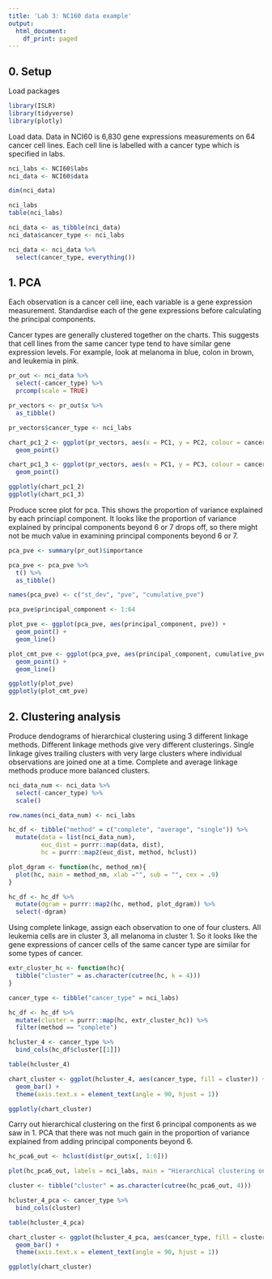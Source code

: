 ```yaml
---
title: 'Lab 3: NC160 data example'
output:
  html_document:
    df_print: paged
---
```


## 0. Setup

Load packages
```r

library(ISLR)
library(tidyverse)
library(plotly)
```

Load data.  Data in NCI60 is 6,830 gene expressions measurements on 64 cancer cell lines.  Each cell line is labelled with a cancer type which is specified in labs.
```r
nci_labs <- NCI60$labs
nci_data <- NCI60$data

dim(nci_data)

nci_labs
table(nci_labs)

nci_data <- as_tibble(nci_data)
nci_data$cancer_type <- nci_labs

nci_data <- nci_data %>%
  select(cancer_type, everything())
```

## 1. PCA 
Each observation is a cancer cell iine, each variable is a gene expression measurement.  Standardise each of the gene expressions before calculating the principal components.

Cancer types are generally clustered together on the charts.  This suggests that cell lines from the same cancer type tend to have similar gene expression levels.  For example, look at melanoma in blue, colon in brown, and leukemia in pink.
```r
pr_out <- nci_data %>%
  select(-cancer_type) %>%
  prcomp(scale = TRUE)

pr_vectors <- pr_out$x %>%
  as_tibble() 

pr_vectors$cancer_type <- nci_labs

chart_pc1_2 <- ggplot(pr_vectors, aes(x = PC1, y = PC2, colour = cancer_type)) +
  geom_point()

chart_pc1_3 <- ggplot(pr_vectors, aes(x = PC1, y = PC3, colour = cancer_type)) +
  geom_point()

ggplotly(chart_pc1_2)
ggplotly(chart_pc1_3)
```

Produce scree plot for pca.  This shows the proportion of variance explained by each princiapl component. It looks like the proportion of variance explained by principal components beyond 6 or 7 drops off, so there might not be much value in examining principal components beyond 6 or 7.
```r
pca_pve <- summary(pr_out)$importance

pca_pve <- pca_pve %>%
  t() %>%
  as_tibble() 

names(pca_pve) <- c("st_dev", "pve", "cumulative_pve")

pca_pve$principal_component <- 1:64

plot_pve <- ggplot(pca_pve, aes(principal_component, pve)) +
  geom_point() +
  geom_line()

plot_cmt_pve <- ggplot(pca_pve, aes(principal_component, cumulative_pve)) +
  geom_point() +
  geom_line()

ggplotly(plot_pve)
ggplotly(plot_cmt_pve)

```

## 2. Clustering analysis

Produce dendograms of hierarchical clustering using 3 different linkage methods.  Different linkage methods give very different clusterings.  Single linkage gives trailing clusters with very large clusters where individual observations are joined one at a time.  Complete and average linkage methods produce more balanced clusters.
```r
nci_data_num <- nci_data %>%
  select(-cancer_type) %>%
  scale()

row.names(nci_data_num) <- nci_labs

hc_df <- tibble("method" = c("complete", "average", "single")) %>%
  mutate(data = list(nci_data_num),
         euc_dist = purrr::map(data, dist),
         hc = purrr::map2(euc_dist, method, hclust))

plot_dgram <- function(hc, method_nm){
  plot(hc, main = method_nm, xlab ="", sub = "", cex = .9)
}

hc_df <- hc_df %>%
  mutate(dgram = purrr::map2(hc, method, plot_dgram)) %>%
  select(-dgram)

```

Using complete linkage, assign each observation to one of four clusters.  All leukemia cells are in cluster 3, all melanoma in cluster 1.  So it looks like the gene expressions of cancer cells of the same cancer type are similar for some types of cancer.
```r
extr_cluster_hc <- function(hc){
  tibble("cluster" = as.character(cutree(hc, k = 4)))
}

cancer_type <- tibble("cancer_type" = nci_labs)

hc_df <- hc_df %>%
  mutate(cluster = purrr::map(hc, extr_cluster_hc)) %>%
  filter(method == "complete")

hcluster_4 <- cancer_type %>%
  bind_cols(hc_df$cluster[[1]])

table(hcluster_4)

chart_cluster <- ggplot(hcluster_4, aes(cancer_type, fill = cluster)) +
  geom_bar() +
  theme(axis.text.x = element_text(angle = 90, hjust = 1))

ggplotly(chart_cluster)
```

Carry out hierarchical clustering on the first 6 principal components as we saw in 1. PCA that there was not much gain in the proportion of variance explained from adding principal components beyond 6.

```r
hc_pca6_out <- hclust(dist(pr_out$x[, 1:6]))

plot(hc_pca6_out, labels = nci_labs, main = "Hierarchical clustering on the first 6 principal components", xlab = "", sub = "")

cluster <- tibble("cluster" = as.character(cutree(hc_pca6_out, 4)))

hcluster_4_pca <- cancer_type %>%
  bind_cols(cluster)

table(hcluster_4_pca)

chart_cluster <- ggplot(hcluster_4_pca, aes(cancer_type, fill = cluster)) +
  geom_bar() +
  theme(axis.text.x = element_text(angle = 90, hjust = 1))

ggplotly(chart_cluster)
```


